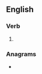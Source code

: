 ==English==

===Verb===
{{head|en|present participle}}

# {{present participle of|lesion|lang=en|nocat=1}}

===Anagrams===
* {{anagrams|en|esloining}}
